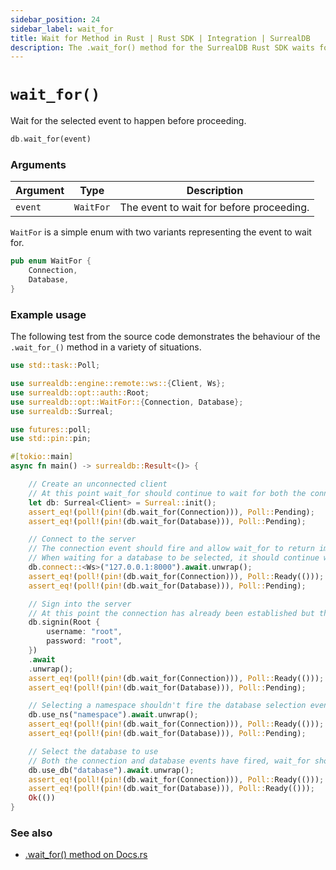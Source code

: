 ```yaml
---
sidebar_position: 24
sidebar_label: wait_for
title: Wait for Method in Rust | Rust SDK | Integration | SurrealDB
description: The .wait_for() method for the SurrealDB Rust SDK waits for the selected event to happen before proceeding.
---
```


# `wait_for()`

Wait for the selected event to happen before proceeding.

```rust title="Method Syntax"
db.wait_for(event)
```

### Arguments
<table>
    <thead>
        <tr>
            <th colspan="2" scope="col">Argument</th>
            <th colspan="2" scope="col">Type</th>
            <th colspan="2" scope="col">Description</th>
        </tr>
    </thead>
    <tbody>
        <tr>
            <td colspan="2" scope="row" data-label="Argument">
                <code>event</code>
            </td>
            <td colspan="2" scope="row" data-label="Type">
                <code>WaitFor</code>
            </td>
            <td colspan="2" scope="row" data-label="Description">
                The event to wait for before proceeding.
            </td>
        </tr>
    </tbody>
</table>

`WaitFor` is a simple enum with two variants representing the event to wait for.

```rust
pub enum WaitFor {
    Connection,
    Database,
}
```

### Example usage

The following test from the source code demonstrates the behaviour of the `.wait_for_()` method in a variety of situations.

```rust
use std::task::Poll;

use surrealdb::engine::remote::ws::{Client, Ws};
use surrealdb::opt::auth::Root;
use surrealdb::opt::WaitFor::{Connection, Database};
use surrealdb::Surreal;

use futures::poll;
use std::pin::pin;

#[tokio::main]
async fn main() -> surrealdb::Result<()> {

    // Create an unconnected client
    // At this point wait_for should continue to wait for both the connection and database selection.
    let db: Surreal<Client> = Surreal::init();
    assert_eq!(poll!(pin!(db.wait_for(Connection))), Poll::Pending);
    assert_eq!(poll!(pin!(db.wait_for(Database))), Poll::Pending);

    // Connect to the server
    // The connection event should fire and allow wait_for to return immediately when waiting for a connection.
    // When waiting for a database to be selected, it should continue waiting.
    db.connect::<Ws>("127.0.0.1:8000").await.unwrap();
    assert_eq!(poll!(pin!(db.wait_for(Connection))), Poll::Ready(()));
    assert_eq!(poll!(pin!(db.wait_for(Database))), Poll::Pending);

    // Sign into the server
    // At this point the connection has already been established but the database hasn't been selected yet.
    db.signin(Root {
        username: "root",
        password: "root",
    })
    .await
    .unwrap();
    assert_eq!(poll!(pin!(db.wait_for(Connection))), Poll::Ready(()));
    assert_eq!(poll!(pin!(db.wait_for(Database))), Poll::Pending);

    // Selecting a namespace shouldn't fire the database selection event.
    db.use_ns("namespace").await.unwrap();
    assert_eq!(poll!(pin!(db.wait_for(Connection))), Poll::Ready(()));
    assert_eq!(poll!(pin!(db.wait_for(Database))), Poll::Pending);

    // Select the database to use
    // Both the connection and database events have fired, wait_for should return immediately for both.
    db.use_db("database").await.unwrap();
    assert_eq!(poll!(pin!(db.wait_for(Connection))), Poll::Ready(()));
    assert_eq!(poll!(pin!(db.wait_for(Database))), Poll::Ready(()));
    Ok(())
}
```

### See also

* [.wait_for() method on Docs.rs](https://docs.rs/surrealdb/latest/surrealdb/struct.Surreal.html#method.wait_for)